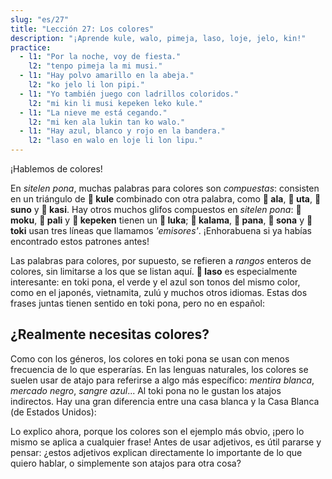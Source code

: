 ```yaml
---
slug: "es/27"
title: "Lección 27: Los colores"
description: "¡Aprende kule, walo, pimeja, laso, loje, jelo, kin!"
practice:
  - l1: "Por la noche, voy de fiesta."
    l2: "tenpo pimeja la mi musi."
  - l1: "Hay polvo amarillo en la abeja."
    l2: "ko jelo li lon pipi."
  - l1: "Yo también juego con ladrillos coloridos."
    l2: "mi kin li musi kepeken leko kule."
  - l1: "La nieve me está cegando."
    l2: "mi ken ala lukin tan ko walo."
  - l1: "Hay azul, blanco y rojo en la bandera."
    l2: "laso en walo en loje li lon lipu."
---
```



¡Hablemos de colores!

<List>
  <Word sl="kule" m="color, especie; colorido" />
  <Word sl="walo" m="blanco, pálido" />
  <Word sl="pimeja" m="negro, oscuro" />
  <Word sl="loje" m="rojo, magenta" />
  <Word sl="jelo" m="amarillo" />
  <Word sl="laso" m="verde, azul" />
</List>

En *sitelen pona*, muchas palabras para colores son *compuestas*: consisten en un triángulo de **󱤞 kule** combinado con otra palabra, como **󱤂 ala**, **󱥰 uta**, **󱥤 suno** y **󱤗 kasi**. Hay otros muchos glifos compuestos en *sitelen pona*: **󱤶 moku**, **󱥉 pali** y **󱤙 kepeken** tienen un **󱤭 luka**; **󱤕 kalama**, **󱥌 pana**, **󱥡 sona** y **󱥬 toki** usan tres líneas que llamamos *'emisores'*. ¡Enhorabuena si ya habías encontrado estos patrones antes!

Las palabras para colores, por supuesto, se refieren a *rangos* enteros de colores, sin limitarse a los que se listan aquí. **󱤣 laso** es especialmente interesante: en toki pona, el verde y el azul son tonos del mismo color, como en el japonés, vietnamita, zulú y muchos otros idiomas. Estas dos frases juntas tienen sentido en toki pona, pero no en español:

<List>
  <Word sl="kin" m="también" />
  <Sentence sl="sewi li laso." m="El cielo es azul." />
  <Sentence sl="kasi kin li laso." m="La hierba también es verde." />
</List>

## ¿Realmente necesitas colores?

Como con los géneros, los colores en toki pona se usan con menos frecuencia de lo que esperarías. En las lenguas naturales, los colores se suelen usar de atajo para referirse a algo más específico: *mentira blanca*, *mercado negro*, *sangre azul*... Al toki pona no le gustan los atajos indirectos. Hay una gran diferencia entre una casa blanca y la Casa Blanca (de Estados Unidos):

<List>
  <Sentence sl="tomo walo" m="una casa blanca" />
  <Sentence sl="tomo ni la jan li lawa e ma Mewika." m="la Casa Blanca" />
</List>

Lo explico ahora, porque los colores son el ejemplo más obvio, ¡pero lo mismo se aplica a cualquier frase! Antes de usar adjetivos, es útil pararse y pensar: ¿estos adjetivos explican directamente lo importante de lo que quiero hablar, o simplemente son atajos para otra cosa?

<Practice exercises={frontmatter.practice} />
